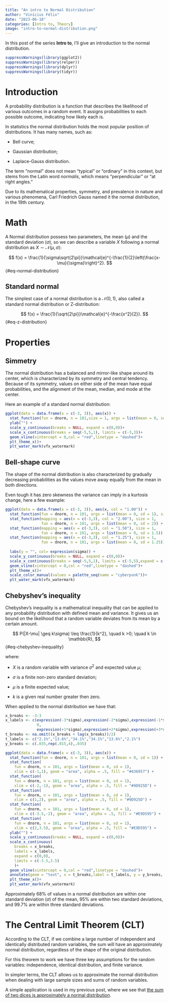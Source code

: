 ```yaml
---
title: "An intro to Normal Distribution"
author: "Vinícius Félix"
date: "2023-06-18"
categories: [Intro to, Theory]
image: "intro-to-normal-distribution.png"
---
```


In this post of the series **Intro to**, I'll give an introduction to the normal distribution.

```r
suppressWarnings(library(ggplot2))
suppressWarnings(library(relper))
suppressWarnings(library(dplyr))
suppressWarnings(library(tidyr))
```

# Introduction

A probability distribution is a function that describes the likelihood of various outcomes in a random event. It assigns probabilities to each possible outcome, indicating how likely each is.

In statistics the normal distribution holds the most popular position of distributions. It has many names, such as:

-   Bell curve;

-   Gaussian distribution;

-   Laplace-Gauss distribution.

The term "normal" does not mean "typical" or "ordinary" in this context, but stems from the Latin word *normalis*, which means "perpendicular" or "at right angles."

Due to its mathematical properties, symmetry, and prevalence in nature and various phenomena, Carl Friedrich Gauss named it the normal distribution, in the 19th century.

# Math

A Normal distribution possess two parameters, the mean ($\mu$) and the standard deviation ($\sigma$), so we can describe a variable $X$ following a normal distribution as $X \sim \mathcal{N}(\mu,\sigma)$:

$$
f(x) = \frac{1}{\sigma\sqrt{2\pi}}\mathcal{e}^{-\frac{1}{2}\left(\frac{x-\mu}{\sigma}\right)^2}.
$$ {#eq-normal-distribution}

## Standard normal

The simplest case of a normal distribution is a $\mathcal{N}(0,1)$, also called a standard normal distribution or Z-distribution:

$$
f(x) = \frac{1}{\sqrt{2\pi}}\mathcal{e}^{-\frac{x^2}{2}}.
$$ {#eq-z-distribution}

# Properties

## Simmetry

The normal distribution has a balanced and mirror-like shape around its center, which is characterized by its symmetry and central tendency. Because of its symmetry, values on either side of the mean have equal probabilities, and the alignment of the mean, median, and mode at the center.

Here an example of a standard normal distribution:

```r

ggplot(data = data.frame(x = c(-3, 3)), aes(x)) +
  stat_function(fun = dnorm, n = 101,size = 1, args = list(mean = 0, sd = 1)) +
  ylab("") +
  scale_y_continuous(breaks = NULL, expand = c(0,0))+
  scale_x_continuous(breaks = seq(-5,5,1), limits = c(-3,3))+
  geom_vline(xintercept = 0,col = "red",linetype = "dashed")+
  plt_theme_x()+
  plt_water_mark(vfx_watermark)
```

## Bell-shape curve

The shape of the normal distribution is also characterized by gradually decreasing probabilities as the values move away equally from the mean in both directions.

Even tough it has zero skewness the variance can imply in a kurtosis change, here a few example:

```r
ggplot(data = data.frame(x = c(-3, 3)), aes(x, col = "1.00")) +
  stat_function(fun = dnorm, n = 101, args = list(mean = 0, sd = 1), size = 1) +
  stat_function(mapping = aes(x = c(-3,3), col = "2.00"), size = 1,
                fun = dnorm, n = 101, args = list(mean = 0, sd = 2)) +
  stat_function(mapping = aes(x = c(-3,3), col = "1.50"), size = 1,
                fun = dnorm, n = 101, args = list(mean = 0, sd = 1.5)) +
  stat_function(mapping = aes(x = c(-3,3), col = "1.25"), size = 1,
                fun = dnorm, n = 101, args = list(mean = 0, sd = 1.25)) +
  
  labs(y = "", col= expression(sigma)) +
  scale_y_continuous(breaks = NULL, expand = c(0,0))+
  scale_x_continuous(breaks = seq(-5,5,1), limits = c(-5,5),expand = c(0,0))+
  geom_vline(xintercept = 0,col = "red",linetype = "dashed")+
  plt_theme_x()+
  scale_color_manual(values = palette_seq(name = "cyberpunk"))+
  plt_water_mark(vfx_watermark)
```

## Chebyshev's inequality

Chebyshev's inequality is a mathematical inequality that can be applied to any probability distribution with defined mean and variance. It gives us an bound on the likelihood that a random variable deviates from its mean by a certain amount.

$$
P(|X-\mu| \geq k\sigma) \leq \frac{1}{k^2}, \quad k >0; \quad k \in \mathbb{R},
$$ {#eq-chebyshev-inequality}

where:

-   $X$ is a random variable with variance $\sigma^2$ and expected value $\mu$;

-   $\sigma$ is a finite non-zero standard deviation;

-   $\mu$ is a finite expected value;

-   $k$ is a given real number greater then zero.

When applied to the normal distribution we have that:

```r

x_breaks <- -3:3
x_labels <- c(expression(-3*sigma),expression(-2*sigma),expression(-1*sigma),
              0,
              expression(+1*sigma),expression(+2*sigma),expression(+3*sigma))
t_breaks <- na.omit((x_breaks + lag(x_breaks))/2)
t_labels <- c("2.1%","13.6%","34.1%","34.1%","13.6%","2.1%")
y_breaks <- c(.035,rep(.015,4),.035)

ggplot(data = data.frame(x = c(-3, 3)), aes(x)) +
  stat_function(fun = dnorm, n = 101, args = list(mean = 0, sd = 1)) +
  stat_function(
    fun = dnorm, n = 101, args = list(mean = 0, sd = 1),
    xlim = c(-1,1), geom = "area", alpha = .5, fill = "#436957") +
  stat_function(
    fun = dnorm, n = 101, args = list(mean = 0, sd = 1),
    xlim = c(-2,-1), geom = "area", alpha = .5, fill = "#9D925D") +
  stat_function(
    fun = dnorm, n = 101, args = list(mean = 0, sd = 1),
    xlim = c(1,2), geom = "area", alpha = .5, fill = "#9D925D") +
  stat_function(
    fun = dnorm, n = 101, args = list(mean = 0, sd = 1),
    xlim = c(-3.5,-2), geom = "area", alpha = .5, fill = "#E9D595") +
  stat_function(
    fun = dnorm, n = 101, args = list(mean = 0, sd = 1),
    xlim = c(2,3.5), geom = "area", alpha = .5, fill = "#E9D595") +
  ylab("") +
  scale_y_continuous(breaks = NULL, expand = c(0,0))+
  scale_x_continuous(
    breaks = x_breaks,
    labels = x_labels,
    expand = c(0,0),
    limits = c(-3.5,3.5)
    )+
  geom_vline(xintercept = 0,col = "red",linetype = "dashed")+
  annotate(geom = "text", x = t_breaks,label = t_labels, y = y_breaks, fontface = "bold")+
  plt_theme_x()+
  plt_water_mark(vfx_watermark)
```

Approximately 68% of values in a normal distribution are within one standard deviation ($\sigma$) of the mean, 95% are within two standard deviations, and 99.7% are within three standard deviations.

# The Central Limit Theorem (CLT)

According to the CLT, if we combine a large number of independent and identically distributed random variables, the sum will have an approximately normal distribution, regardless of the shape of the original distribution.

For this theorem to work we have three key assumptions for the random variables: independence, identical distribution, and finite variance.

In simpler terms, the CLT allows us to approximate the normal distribution when dealing with large sample sizes and sums of random variables.

A simple application is used in my previous post, where we see that [the sum of two dices is approximately a normal distribution](https://vbfelix.github.io/posts/0005-settlers-of-catan/#is-the-dice-fair).

## 
